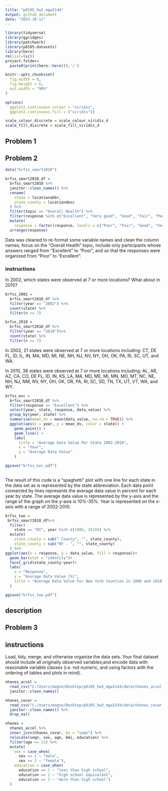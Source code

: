 ```yaml
---
title: "p8105_hw3_mgw2144"
output: github_document
date: "2023-10-11"
---
```


```r
library(tidyverse)
library(ggridges)
library(patchwork)
library(p8105.datasets)
library(here)
rm(list=ls())
project.folder=
  paste0(print(here::here()),'/')

knitr::opts_chunk$set(
  fig.width = 8,
  fig.height = 6,
  out.width = "90%"
)

options(
  ggplot2.continuous.colour = "viridis",
  ggplot2.continuous.fill = ("viridis"))

scale_colour_discrete = scale_colour_viridis_d
scale_fill_discrete = scale_fill_viridis_d
```

## Problem 1 

## Problem 2 

```r
data("brfss_smart2010")

brfss_smart2010_df = 
  brfss_smart2010 %>% 
  janitor::clean_names() %>% 
  rename(
    state = locationabbr,
    state_county = locationdesc
  ) %>% 
  filter(topic == "Overall Health") %>% 
  filter(response %in% c("Excellent", "Very good", "Good", "Fair", "Poor")) %>% 
  mutate(
    response = factor(response, levels = c("Poor", "Fair", "Good", "Very good", "Excellent"), ordered = TRUE)) %>% 
  arrange(response)

```

Data was cleaned to re-format some variable names and clean the column names, focus on the "Overall Health" topic, include only participants whose answers ranged from "Excellent" to "Poor", and so that the responses were organized from "Poor" to "Excellent". 

### instructions 

In 2002, which states were observed at 7 or more locations? What about in 2010?

```r
brfss_2002 = 
  brfss_smart2010_df %>% 
  filter(year == "2002") %>% 
  count(state) %>% 
  filter(n >= 7)

brfss_2010 = 
  brfss_smart2010_df %>% 
  filter(year == "2010")%>% 
  count(state) %>% 
  filter(n >= 7)
```

In 2002, 21 states were observed at 7 or more locations including: CT, DE FL, ID, IL, IN, MA, MD, MI, NE, NH, NJ, NV, NY, OH, OK, PA, RI, SC, UT, and WA. 

In 2010, 38 states were observed at 7 or more locations including: AL, AR, AZ, CA, CO, DE FL, ID, IN, KS, LA, MA, MD, ME, MI, MN, MO, MT, NC, NE, NH, NJ, NM, NV, NY, OH, OK, OR, PA, RI, SC, SD, TN, TX, UT, VT, WA, and WY.

```r
brfss_exc = 
  brfss_smart2010_df %>% 
  filter(response == "Excellent") %>% 
  select(year, state, response, data_value) %>% 
  group_by(year, state) %>% 
  summarise(mean_dv = mean(data_value, na.rm = TRUE)) %>% 
  ggplot(aes(x = year, y = mean_dv, color = state)) +
    geom_point() + 
    geom_line() +
    labs(
      title = "Average Data Value Per State 2002-2010",
      x = "Year",
      y = "Average Data Value"
    )

ggsave("brfss_exc.pdf")
 
```

The result of this code is a "spaghetti" plot with one line for each state in the data set as is represented by the state abbreviation. Each data point connected by lines represents the average data value in percent for each year by state. The average data value is represented by the y-axis and the range of the graph on the y-axis is 10%-35%. Year is represented on the x-axis with a range of 2002-2010. 

```r
brfss_two = 
 brfss_smart2010_df%>% 
  filter(
    state == "NY", year %in% c(2006, 2010)) %>% 
  mutate(
    state_county = sub(" County", "", state_county),
    state_county = sub("NY - ", "", state_county)
  ) %>% 
ggplot(aes(x = response, y = data_value, fill = response))+
  geom_bar(stat = "identity")+
  facet_grid(state_county~year)+
  labs(
    x = "Response",
    y = "Average Data Value (%)",
    title = "Average Data Value For New York Counties in 2006 and 2010 by Response Type"
  )

ggsave("brfss_two.pdf")
```

## description

## Problem 3

## instructions
Load, tidy, merge, and otherwise organize the data sets. Your final dataset should include all originally observed variables;and encode data with reasonable variable classes (i.e. not numeric, and using factors with the ordering of tables and plots in mind).

```r
nhanes_accel =
  read_csv("C:/Users/magno/Desktop/p8105_hw3_mgw2144/data/nhanes_accel.csv") %>% 
  janitor::clean_names()

nhanes_covar =
  read_csv("C:/Users/magno/Desktop/p8105_hw3_mgw2144/data/nhanes_covar.csv", skip = 4) %>% 
  janitor::clean_names() %>% 
  drop_na()

nhanes = 
  nhanes_accel %>% 
  inner_join(nhanes_covar, by = "seqn") %>% 
  relocate(seqn, sex, age, bmi, education) %>% 
  filter(age >= 21) %>% 
  mutate(
    sex = case_when(
      sex == 1 ~ "male",
      sex == 2 ~ "female"),
    education = case_when(
      education == 1 ~ "less than high school",
      education == 2 ~ "high school equivalent",
      education == 3 ~ "more than high school")
  )
```

